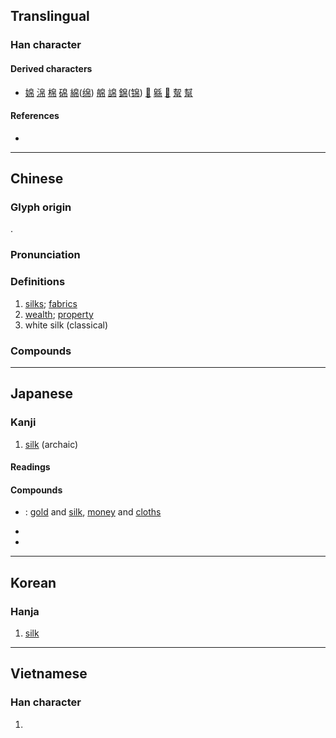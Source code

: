 {{character info}}
==Translingual==

===Han character===
{{Han char|rn=50|rad=巾|as=05|sn=8|four=26227|canj=HALB|ids=⿱白巾}}

====Derived characters====
* [[婂]] [[淿]] [[棉]] [[䃇]] [[綿]]([[绵]]) [[艊]] [[䛲]] [[錦]]([[锦]]) [[𢄝]] [[緜]] [[𢅬]] [[幚]] [[幫]]

====References====
* {{Han ref|kx=0330.070|dkj=08855|dj=0635.260|hdz=10734.060|uh=5E1B|ud=24091|bh=A9AD|bd=43437}}

----

==Chinese==
{{zh-forms}}

===Glyph origin===
{{Han etym}}
{{Han compound|白|巾|c1=p|c2=s|ls=psc|t2=cloth}}.

===Pronunciation===
{{zh-pron
|m=bó
|c=baak6
|mn=qz,tw,xm:pe̍h/zz:pe̍eh/qz:pia̍k/tw,xm,zz:pe̍k
|mn_note=pe̍h/pe̍eh - vernacular; pia̍k/pe̍k - literary
|mn-t=bêh8
|mc=y
|oc=y
|ma=
|cat=n
}}

===Definitions===
{{zh-hanzi}}

# [[silk]]s; [[fabric]]s
# [[wealth]]; [[property]]
# white silk (classical)

===Compounds===
{{zh-der|功垂竹帛|名垂竹帛|垂名竹帛|子女玉帛|布帛|布帛菽粟|帛丸|帛書|帛畫|幣帛|披帛|束帛|束髮封帛|毫帛|犧牲玉帛|玉帛|玉帛笙歌|竹帛|簡帛書|粟帛|絹帛|縑帛|衣不重帛|衣帛食肉|衲帛|裂帛|財帛|賜帛|金帛|錢帛|隔帛兒|雁帛|香帛|帛琉}}

----

==Japanese==

===Kanji===
{{ja-kanji|grade=|rs=巾05}}

# [[silk]] (archaic)

====Readings====
{{ja-readings
|goon=びゃく
|kanon=はく
|kun=きぬ-
}}

====Compounds====
{{der-top|Compounds}}
* {{ja-r|金帛|きんぱく}}: [[gold]] and [[silk]], [[money]] and [[cloths]]
* {{ja-r|竹帛|ちくはく}}
* {{ja-r|幣帛|へいはく}}
{{der-bottom}}

----

==Korean==

===Hanja===
{{ko-hanja|비단|백}}

# [[silk]]

----

==Vietnamese==

===Han character===
{{vi-readings|reading=bạch|rs=巾05}}

# {{rfdef|vi|sort=巾05}}